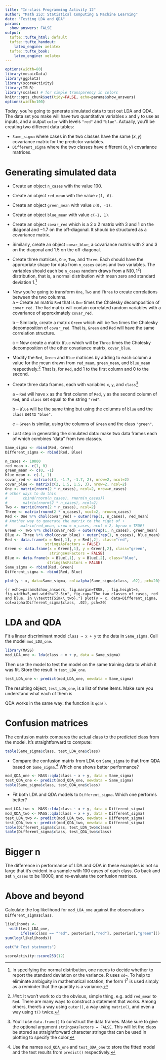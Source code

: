 ```yaml
---
title: "In-class Programming Activity 12"
author: "Math 253: Statistical Computing & Machine Learning"
date: "Testing LDA and QDA"
params: 
  show_answers: FALSE
output:
  tufte::tufte_html: default
  tufte::tufte_handout:
    latex_engine: xelatex
  tufte::tufte_book:
    latex_engine: xelatex
---
```


```r
options(width=80)
library(mosaicData)
library(ggplot2)
library(scoreActivity)
library(ISLR)
library(scales) # for simple transparency in colors
knitr::opts_chunk$set(tidy=FALSE, echo=params$show_answers)
options(width=100)
```

Today, you're going to generate simulated data to test out LDA and QDA. The data set you make will have two quantitative variables `x` and `y` to use as inputs, and a output `color` with levels `"red"` and `"blue"`. Actually, you'll be creating two different data tables:

* `Same_sigma` where cases in the two classes have the same $(x,y)$ covariance matrix for the predictor variables.
* `Different_sigma` where the two classes have different $(x,y)$ covariance matrices.

# Generating simulated data


* Create an object `n_cases` with the value 100.
* Create an object `red_mean` with the value `c(1, 0)`.
* Create an object `green_mean` with value `c(0, -1)`.
* Create an object `blue_mean` with value `c(-1, 1)`.
* Create an object `covar_red` which is a 2 x 2 matrix with 3 and 1 on the diagonal and $-1.7$ on the off-diagonal. It should be structured as a covariance matrix.
* Similarly, create an object `covar_blue`, a covariance matrix with 2 and 3 on the diagonal and $1.5$ on the off-diagonal.
* Create three matrices, `One`, `Two`, and `Three`.  Each should have the appropriate shape for data from `n_cases` cases and two variables. The variables should each be `n_cases` random draws from a $\mbox{N}(0, 1^2)$ distribution, that is, a normal distribution with mean zero and standard deviation $1$.^[In specifying the normal distribution, one needs to decide whether to report the standard deviation or the variance.  R uses `sd=`.  To help to eliminate ambiguity in mathematical notation, the form $1^2$ is used simply as a reminder that the quantity is a variance.]
* Now you're going to transform `One`, `Two` and `Three` to create correlations between the two columns.     
    a -- Create an matrix `Red` that is `One` times the Cholesky decomposition of `covar_red`.  The `Red` matrix will contain correlated random variables with a covariance of approximately `covar_red`.
    
    b -- Similarly, create a matrix `Green` which will be `Two` times the Cholesky decomposition of `covar_red`. That is, `Green` and `Red` will have the same correlation structure.

    c -- Now create a matrix `Blue` which will be `Three` times the Cholesky decomposition of the other covariance matrix, `covar_blue`.

\enlargethispage{1in}

* Modify the `Red`, `Green` and `Blue` matrices by adding to each column a value for the mean drawn from `red_mean`, `green_mean`, and `blue_mean` respectively.^[*Hint*: It won't work to do the obvious, simple thing, e.g.  add `red_mean` to `Red`. There are many ways to construct a statement that works.  Among others, there's a way using `outer()`, a way using `matrix()`, and even a way using `t()` twice.] That is, for `Red`, add 1 to the first column and 0 to the second.

\newpage

* Create three data frames, each with variables `x`, `y`, and `class`^[You'll use `data.frame()` to construct the data frames.  Make sure to give the optional argument `stringsAsFactors = FALSE`.  This will let the class be stored as straightforward character strings that can be used in plotting to specify the color.]
    
    a -- `Red` will have `x` as the first column of `Red`, `y` as the second column of `Red`, and `class` set equal to the string `"red"`.
    
    b --  `Blue` will be the same thing but using the columns of `blue` and the `class` set to `"blue"`.
    
    c --  `Green` is similar, using the columns of `Green` and the class `"green"`.
* Last step in generating the simulated data: make two data frames each of which combines "data" from two classes.
```r
Same_sigma <- rbind(Red, Green)
Different_sigma <- rbind(Red, Blue)
```

```r
n_cases <- 10000
red_mean <- c(1, 0)
green_mean <- c(0, -1)
blue_mean <- c(-1, 1)
covar_red <- matrix(c(3, -1.7, -1.7, 2), nrow=2, ncol=2)
covar_blue <- matrix(c(2, 1.5, 1.5, 3), nrow=2, ncol=2)
One <- matrix(rnorm(2 * n_cases), ncol=2, nrow=n_cases)
# other ways to do this
#       cbind(rnorm(n_cases), rnorm(n_cases))
#       matrix(rnorm(2 * n_cases), ncol=2)
Two <- matrix(rnorm(2 * n_cases), ncol=2)
Three <- matrix(rnorm(2 * n_cases), ncol=2, nrow=n_cases)
Red <- One %*% chol(covar_red) + outer(rep(1, n_cases), red_mean)
# Another way to generate the matrix to the right of +
#      matrix(red_mean, nrow = n_cases, ncol = 2, byrow = TRUE)
Green <- Two %*% chol(covar_red) + outer(rep(1, n_cases), green_mean)
Blue <- Three %*% chol(covar_blue) + outer(rep(1, n_cases), blue_mean)
Red <- data.frame(x = Red[,1], y = Red[,2], class="red", 
                  stringsAsFactors = FALSE)
Green <- data.frame(x = Green[,1], y = Green[,2], class="green",
                    stringsAsFactors = FALSE)
Blue <- data.frame(x = Blue[,1], y = Blue[,2], class="blue",
                   stringsAsFactors = FALSE)
Same_sigma <- rbind(Red, Green)
Different_sigma <- rbind(Red, Blue)
```
```r
plot(y ~ x, data=Same_sigma, col=alpha(Same_sigma$class, .02), pch=20)
```
```{r echo=params$show_answers, fig.margin=TRUE, , fig.height=5, fig.width=5,out.width="2.5in", fig.cap="The two classes of cases, red and blue, in \\texttt{Sim\\_two}."}
plot(y ~ x, data=Different_sigma, col=alpha(Different_sigma$class, .02), pch=20)
```

# LDA and QDA

Fit a linear discriminant model `class ~ x + y` to the data in `Same_sigma`. Call the model `mod_LDA_one`.
```r
library(MASS)
mod_LDA_one <- lda(class ~ x + y, data = Same_sigma)
```

Then use the model to test the model on the same training data to which it was fit. Store the result in `test_LDA_one`.
```r
test_LDA_one <- predict(mod_LDA_one, newdata = Same_sigma)
```

The resulting object, `test_LDA_one`,  is a list of three items. Make sure you understand what each of them is.

QDA works in the same way: the function is `qda()`.

# Confusion matrices

The confusion matrix compares the actual class to the predicted class from the model.  It's straightforward to compute:
```r
table(Same_sigma$class, test_LDA_one$class)
```

* Compare the confusion matrix from LDA on `Same_sigma` to that from QDA based on `Same_sigma`.^[Use the names `mod_QDA_one` and `test_QDA_one` to store the fitted model and the test results from `predict()` respectively.]  Which one shows better performance?
```r
mod_QDA_one <- MASS::qda(class ~ x + y, data = Same_sigma)
test_QDA_one <- predict(mod_QDA_one, newdata = Same_sigma)
table(Same_sigma$class, test_QDA_one$class)
```

* Fit both LDA and QDA models to `Different_sigma`.  Which one performs better?
```r
mod_LDA_two <- MASS::lda(class ~ x + y, data = Different_sigma)
mod_QDA_two <- MASS::qda(class ~ x + y, data = Different_sigma)
test_LDA_two <- predict(mod_LDA_two, newdata = Different_sigma)
test_QDA_two <- predict(mod_QDA_two, newdata = Different_sigma)
table(Different_sigma$class, test_LDA_two$class)
table(Different_sigma$class, test_QDA_two$class)
```

# Bigger n

The difference in performance of LDA and QDA in these examples is not so large that it's evident in a sample with 100 cases of each class.  Go back and set `n_cases` to be 10000, and re-evaluate the confusion matrices.

\enlargethispage{1in}

# Above and beyond

Calculate the log likelihood for `mod_LDA_one` against the observations `Different_sigma$class`.

```r
likelihoods <-
  with(test_LDA_one, 
       ifelse(class == "red", posterior[,"red"], posterior[,"green"]))
sum(log(likelihoods))
```


```r
cat("# Test statments")
```

```r
scoreActivity::score253(12)
```
